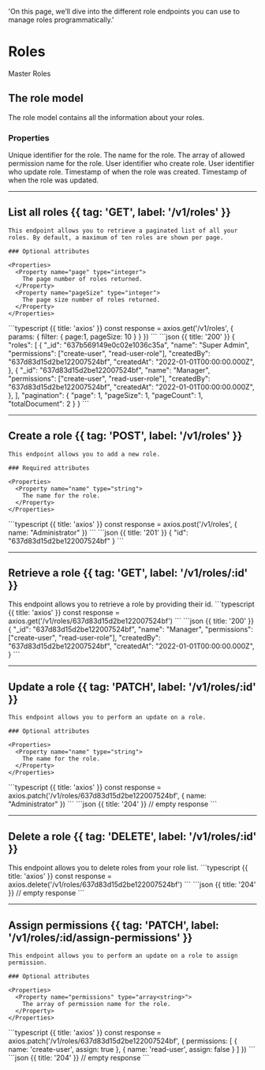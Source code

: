   'On this page, we’ll dive into the different role endpoints you can use to manage roles programmatically.'

# Roles

Master Roles

## The role model

The role model contains all the information about your roles.

### Properties

<Properties>
  <Property name="_id" type="string">
    Unique identifier for the role.
  </Property>
  <Property name="name" type="string">
    The name for the role.
  </Property>
  <Property name="permissions" type="array<string>">
    The array of allowed permission name for the role.
  </Property>
  <Property name="createdBy" type="string">
    User identifier who create role.
  </Property>
  <Property name="createdBy" type="string">
    User identifier who update role.
  </Property>
  <Property name="createdAt" type="timestamp">
    Timestamp of when the role was created.
  </Property>
  <Property name="updatedAt" type="timestamp">
    Timestamp of when the role was updated.
  </Property>
</Properties>

---

## List all roles {{ tag: 'GET', label: '/v1/roles' }}

<Row>
  <Col>

    This endpoint allows you to retrieve a paginated list of all your roles. By default, a maximum of ten roles are shown per page.

    ### Optional attributes

    <Properties>
      <Property name="page" type="integer">
        The page number of roles returned.
      </Property>
      <Property name="pageSize" type="integer">
        The page size number of roles returned.
      </Property>
    </Properties>

  </Col>
  <Col sticky>
    <CodeGroup title="Request" tag="GET" label="/v1/roles">
    ```typescript {{ title: 'axios' }}
    const response = axios.get('/v1/roles', {
      params: {
        filter: {
          page:1,
          pageSize: 10
        }
      }
    })
    ```
    </CodeGroup>
    <CodeGroup title="Response">
    ```json {{ title: '200' }}
    {
      "roles": [
        {
          "_id": "637b569149e0c02e1036c35a",
          "name": "Super Admin",
          "permissions": ["create-user", "read-user-role"],
          "createdBy": "637d83d15d2be122007524bf",
          "createdAt": "2022-01-01T00:00:00.000Z",
        },
        {
          "_id": "637d83d15d2be122007524bf",
          "name": "Manager",
          "permissions": ["create-user", "read-user-role"],
          "createdBy": "637d83d15d2be122007524bf",
          "createdAt": "2022-01-01T00:00:00.000Z",
        },
      ],
      "pagination": {
        "page": 1,
        "pageSize": 1,
        "pageCount": 1,
        "totalDocument": 2
      }
    }
    ```
    </CodeGroup>
  </Col>
</Row>

---

## Create a role {{ tag: 'POST', label: '/v1/roles' }}

<Row>
  <Col>

    This endpoint allows you to add a new role.

    ### Required attributes

    <Properties>
      <Property name="name" type="string">
        The name for the role.
      </Property>
    </Properties>
  </Col>
  <Col sticky>
    <CodeGroup title="Request" tag="POST" label="/v1/roles">
    ```typescript {{ title: 'axios' }}
    const response = axios.post('/v1/roles', {
      name: "Administrator"
    })
    ```
    </CodeGroup>
    <CodeGroup title="Response">
    ```json {{ title: '201' }}
    {
      "id": "637d83d15d2be122007524bf"
    }
    ```
    </CodeGroup>
  </Col>
</Row>

---

## Retrieve a role {{ tag: 'GET', label: '/v1/roles/:id' }}

<Row>
  <Col>
    This endpoint allows you to retrieve a role by providing their id.
  </Col>
  <Col sticky>
    <CodeGroup title="Request" tag="GET" label="/v1/roles/637d83d15d2be122007524bf">
    ```typescript {{ title: 'axios' }}
    const response = axios.get('/v1/roles/637d83d15d2be122007524bf')
    ```
    </CodeGroup>
    <CodeGroup title="Response">
    ```json {{ title: '200' }}
    {
      "_id": "637d83d15d2be122007524bf",
      "name": "Manager",
      "permissions": ["create-user", "read-user-role"],
      "createdBy": "637d83d15d2be122007524bf",
      "createdAt": "2022-01-01T00:00:00.000Z",
    }
    ```
    </CodeGroup>
  </Col>
</Row>

---

## Update a role {{ tag: 'PATCH', label: '/v1/roles/:id' }}

<Row>
  <Col>

    This endpoint allows you to perform an update on a role.

    ### Optional attributes

    <Properties>
      <Property name="name" type="string">
        The name for the role.
      </Property>
    </Properties>

  </Col>
  <Col sticky>
    <CodeGroup title="Request" tag="PATCH" label="/v1/roles/637d83d15d2be122007524bf">
    ```typescript {{ title: 'axios' }}
    const response = axios.patch('/v1/roles/637d83d15d2be122007524bf', {
      name: "Administrator"
    })
    ```
    </CodeGroup>
    <CodeGroup title="Response">
    ```json {{ title: '204' }}
    // empty response
    ```
    </CodeGroup>
  </Col>
</Row>

---

## Delete a role {{ tag: 'DELETE', label: '/v1/roles/:id' }}

<Row>
  <Col>
    This endpoint allows you to delete roles from your role list.
  </Col>
  <Col sticky>
    <CodeGroup title="Request" tag="DELETE" label="/v1/roles/637d83d15d2be122007524bf">
    ```typescript {{ title: 'axios' }}
    const response = axios.delete('/v1/roles/637d83d15d2be122007524bf')
    ```
    </CodeGroup>
    <CodeGroup title="Response">
    ```json {{ title: '204' }}
    // empty response
    ```
    </CodeGroup>
  </Col>
</Row>

---

## Assign permissions {{ tag: 'PATCH', label: '/v1/roles/:id/assign-permissions' }}

<Row>
  <Col>

    This endpoint allows you to perform an update on a role to assign permission.

    ### Optional attributes

    <Properties>
      <Property name="permissions" type="array<string>">
        The array of permission name for the role.
      </Property>
    </Properties>

  </Col>
  <Col sticky>
    <CodeGroup title="Request" tag="PATCH" label="/v1/roles/637d83d15d2be122007524bf">
    ```typescript {{ title: 'axios' }}
    const response = axios.patch('/v1/roles/637d83d15d2be122007524bf', {
      permissions: [
        {
          name: 'create-user',
          assign: true
        },
        {
          name: 'read-user',
          assign: false
        }
      ]
    })
    ```
    </CodeGroup>
    <CodeGroup title="Response">
    ```json {{ title: '204' }}
    // empty response
    ```
    </CodeGroup>
  </Col>
</Row>

